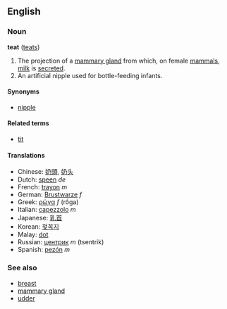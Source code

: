 ==English==
===Noun===
'''teat''' ([[teats]])

# The projection of a [[mammary gland]] from which, on female [[mammal]]s, [[milk]] is [[secrete]]d.
# An artificial nipple used for bottle-feeding infants.

====Synonyms====
*[[nipple]]

====Related terms====
*[[tit]]

====Translations====
*Chinese: [[奶頭]], [[奶头]]
*Dutch: [[speen]] ''de''
*French: [[trayon]] ''m''
*German: [[Brustwarze]] ''f''
*Greek: [[ρώγα]] ''f'' (rṓga)
*Italian: [[capezzolo]] ''m''
*Japanese: [[乳首]]
*Korean: [[젖꼭지]]
*Malay: [[dot]]
*Russian: [[центрик]] ''m'' (tsentrik)
*Spanish: [[pezón]] ''m''

===See also===
*[[breast]]
*[[mammary gland]]
*[[udder]]